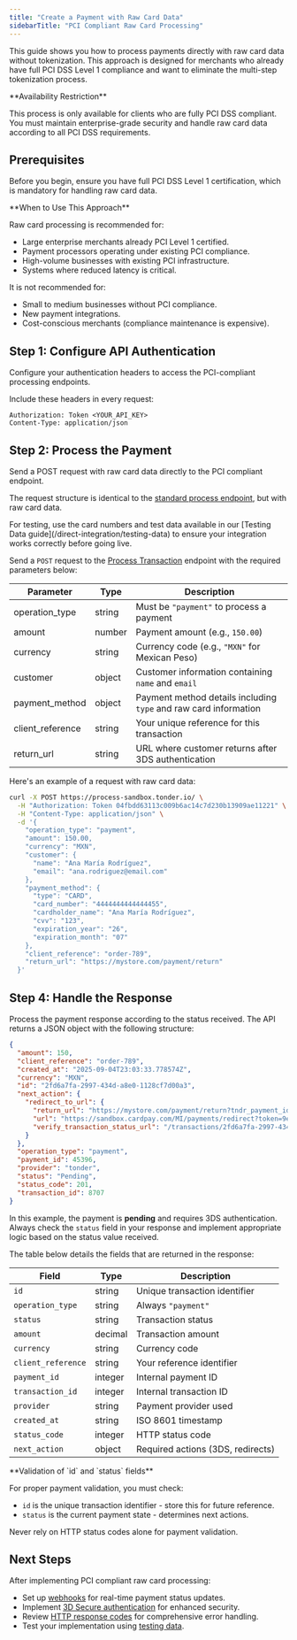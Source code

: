 ```yaml
---
title: "Create a Payment with Raw Card Data"
sidebarTitle: "PCI Compliant Raw Card Processing"
---
```


This guide shows you how to process payments directly with raw card data without tokenization. This approach is designed for merchants who already have full PCI DSS Level 1 compliance and want to eliminate the multi-step tokenization process.

<Warning>
**Availability Restriction**

This process is only available for clients who are fully PCI DSS compliant. You must maintain enterprise-grade security and handle raw card data according to all PCI DSS requirements.
</Warning>

## Prerequisites

Before you begin, ensure you have full PCI DSS Level 1 certification, which is mandatory for handling raw card data.

<Info>
**When to Use This Approach**

Raw card processing is recommended for:
- Large enterprise merchants already PCI Level 1 certified.
- Payment processors operating under existing PCI compliance.
- High-volume businesses with existing PCI infrastructure.
- Systems where reduced latency is critical.

It is not recommended for:
- Small to medium businesses without PCI compliance.
- New payment integrations.
- Cost-conscious merchants (compliance maintenance is expensive).
</Info>

## Step 1: Configure API Authentication

Configure your authentication headers to access the PCI-compliant processing endpoints.

Include these headers in every request:

```http
Authorization: Token <YOUR_API_KEY>
Content-Type: application/json
```

## Step 2: Process the Payment

Send a POST request with raw card data directly to the PCI compliant endpoint.

The request structure is identical to the [standard process endpoint](/direct-integration/guides/create-payments/create-a-payment), but with raw card data.

<Info>
For testing, use the card numbers and test data available in our [Testing Data guide](/direct-integration/testing-data) to ensure your integration works correctly before going live.
</Info>

Send a `POST` request to the [Process Transaction](/reference/process-transaction) endpoint with the required parameters below:

| Parameter | Type | Description |
|-----------|------|-------------|
| operation_type | string | Must be `"payment"` to process a payment |
| amount | number | Payment amount (e.g., `150.00`) |
| currency | string | Currency code (e.g., `"MXN"` for Mexican Peso) |
| customer | object | Customer information containing `name` and `email` |
| payment_method | object | Payment method details including `type` and raw card information |
| client_reference | string | Your unique reference for this transaction |
| return_url | string | URL where customer returns after 3DS authentication |

Here's an example of a request with raw card data:

```bash cURL Example
curl -X POST https://process-sandbox.tonder.io/ \
  -H "Authorization: Token 04fbdd63113c009b6ac14c7d230b13909ae11221" \
  -H "Content-Type: application/json" \
  -d '{
    "operation_type": "payment",
    "amount": 150.00,
    "currency": "MXN",
    "customer": {
      "name": "Ana María Rodríguez",
      "email": "ana.rodriguez@email.com"
    },
    "payment_method": {
      "type": "CARD",
      "card_number": "4444444444444455",
      "cardholder_name": "Ana María Rodríguez",
      "cvv": "123",
      "expiration_year": "26",
      "expiration_month": "07"
    },
    "client_reference": "order-789",
    "return_url": "https://mystore.com/payment/return"
  }'
```

## Step 4: Handle the Response

Process the payment response according to the status received. The API returns a JSON object with the following structure:

```json
{
  "amount": 150,
  "client_reference": "order-789",
  "created_at": "2025-09-04T23:03:33.778574Z",
  "currency": "MXN",
  "id": "2fd6a7fa-2997-434d-a8e0-1128cf7d00a3",
  "next_action": {
    "redirect_to_url": {
      "return_url": "https://mystore.com/payment/return?tndr_payment_id=45396",
      "url": "https://sandbox.cardpay.com/MI/payments/redirect?token=9e53b5de-76d5-4c59-82a8-09ad4e87f42a",
      "verify_transaction_status_url": "/transactions/2fd6a7fa-2997-434d-a8e0-1128cf7d00a3/"
    }
  },
  "operation_type": "payment",
  "payment_id": 45396,
  "provider": "tonder",
  "status": "Pending",
  "status_code": 201,
  "transaction_id": 8707
}
```

In this example, the payment is **pending** and requires 3DS authentication. Always check the `status` field in your response and implement appropriate logic based on the status value received.

The table below details the fields that are returned in the response:

| Field | Type | Description |
|-------|------|-------------|
| `id` | string | Unique transaction identifier |
| `operation_type` | string | Always `"payment"` |
| `status` | string | Transaction status |
| `amount` | decimal | Transaction amount |
| `currency` | string | Currency code |
| `client_reference` | string | Your reference identifier |
| `payment_id` | integer | Internal payment ID |
| `transaction_id` | integer | Internal transaction ID |
| `provider` | string | Payment provider used |
| `created_at` | string | ISO 8601 timestamp |
| `status_code` | integer | HTTP status code |
| `next_action` | object | Required actions (3DS, redirects) |

<Warning>
**Validation of `id` and `status` fields**

For proper payment validation, you must check:
- `id` is the unique transaction identifier - store this for future reference.
- `status` is the current payment state - determines next actions.

Never rely on HTTP status codes alone for payment validation.
</Warning>

## Next Steps

After implementing PCI compliant raw card processing:

- Set up [webhooks](/direct-integration/webhooks/how-webhooks-works) for real-time payment status updates.
- Implement [3D Secure authentication](/direct-integration/guides/create-payments/create-a-payment-with-3ds) for enhanced security.
- Review [HTTP response codes](/direct-integration/http-response-codes) for comprehensive error handling.
- Test your implementation using [testing data](/direct-integration/testing-data).